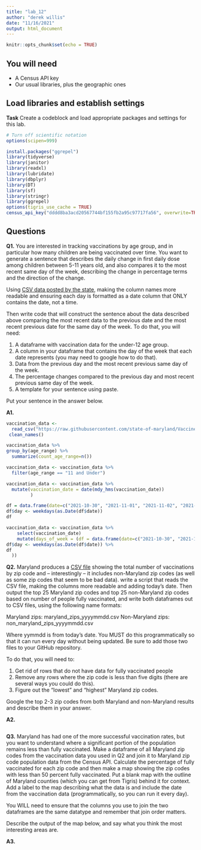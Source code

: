```yaml
---
title: "lab_12"
author: "derek willis"
date: "11/16/2021"
output: html_document
---
```


```r
knitr::opts_chunk$set(echo = TRUE)
```

## You will need

* A Census API key
* Our usual libraries, plus the geographic ones

## Load libraries and establish settings

**Task** Create a codeblock and load appropriate packages and settings for this lab.

```r
# Turn off scientific notation
options(scipen=999)

install.packages("ggrepel")
library(tidyverse)
library(janitor)
library(readxl)
library(lubridate)
library(dbplyr)
library(DT)
library(sf)
library(stringr)
library(ggrepel)
options(tigris_use_cache = TRUE)
census_api_key("dddd8ba3acd20567744bf155fb2a95c97717fa56", overwrite=TRUE)
```
## Questions

**Q1.** You are interested in tracking vaccinations by age group, and in particular how many children are being vaccinated over time. You want to generate a sentence that describes the daily change in first daily dose among children between 5-11 years old, and also compares it to the most recent same day of the week, describing the change in percentage terms and the direction of the change.

Using [CSV data posted by the state](https://raw.githubusercontent.com/state-of-maryland/VaccineCSVs/master/MD_COVID19_VaccinationPercentAgeGroupPopulation.csv), making the column names more readable and ensuring each day is formatted as a date column that ONLY contains the date, not a time.

Then write code that will construct the sentence about the data described above comparing the most recent data to the previous date and the most recent previous date for the same day of the week. To do that, you will need:

1. A dataframe with vaccination data for the under-12 age group.
2. A column in your dataframe that contains the day of the week that each date represents (you may need to google how to do that).
3. Data from the previous day and the most recent previous same day of the week.
4. The percentage changes compared to the previous day and most recent previous same day of the week.
5. A template for your sentence using paste.

Put your sentence in the answer below.

**A1.**

```r
vaccination_data <- 
  read_csv("https://raw.githubusercontent.com/state-of-maryland/VaccineCSVs/master/MD_COVID19_VaccinationPercentAgeGroupPopulation.csv") %>% 
 clean_names()

vaccination_data %>% 
group_by(age_range) %>% 
  summarize(count_age_range=n())

vaccination_data <- vaccination_data %>% 
  filter(age_range == "11 and Under")

vaccination_data <- vaccination_data %>% 
  mutate(vaccination_date = date(mdy_hms(vaccination_date))
         )

df = data.frame(date=c("2021-10-30", "2021-11-01", "2021-11-02", "2021-11-03", "2021-11-04","2021-11-05", "2021-11-06", "2021-11-07", "2021-11-08","2021-11-09", "2021-11-10", "2021-11-11","2021-11-12","2021-11-13","2021-11-14","2021-11-15","2021-11-16")) 
df$day <- weekdays(as.Date(df$date))
df

vaccination_data <- vaccination_data %>% 
    select(vaccination_date)
    mutate(days_of_week = (df = data.frame(date=c("2021-10-30", "2021-11-01", "2021-11-02", "2021-11-03", "2021-11-04", "2021-11-05", "2021-11-06", "2021-11-07", "2021-11-08", "2021-11-09", "2021-11-10", "2021-11-11", "2021-11-12", "2021-11-13", "2021-11-14", "2021-11-15","2021-11-16")) 
df$day <- weekdays(as.Date(df$date)) %>% 
df
  ))
```

**Q2.** Maryland produces a [CSV file](https://raw.githubusercontent.com/state-of-maryland/VaccineCSVs/master/Vax_ZIP_CODE_FirstSecondSingle_Totals_Raw.csv) showing the total number of vaccinations by zip code and -- interestingly -- it includes non-Maryland zip codes (as well as some zip codes that seem to be bad data). write a script that reads the CSV file, making the columns more readable and adding today's date. Then output the top 25 Maryland zip codes and top 25 non-Maryland zip codes based on number of people fully vaccinated, and write both dataframes out to CSV files, using the following name formats:

Maryland zips: maryland_zips_yyyymmdd.csv
Non-Maryland zips: non_maryland_zips_yyyymmdd.csv

Where yymmdd is from today's date. You MUST do this programmatically so that it can run every day without being updated. Be sure to add those two files to your GitHub repository.

To do that, you will need to:

1. Get rid of rows that do not have data for fully vaccinated people
2. Remove any rows where the zip code is less than five digits (there are several ways you could do this).
3. Figure out the "lowest" and "highest" Maryland zip codes.

Google the top 2-3 zip codes from both Maryland and non-Maryland results and describe them in your answer.

**A2.**

```r
```

**Q3.** Maryland has had one of the more successful vaccination rates, but you want to understand where a significant portion of the population remains less than fully vaccinated. Make a dataframe of all Maryland zip codes from the vaccination data you used in Q2 and join it to Maryland zip code population data from the Census API. Calculate the percentage of fully vaccinated for each zip code and then make a map showing the zip codes with less than 50 percent fully vaccinated. Put a blank map with the outline of Maryland counties (which you can get from Tigris) behind it for context. Add a label to the map describing what the data is and include the date from the vaccination data (programmatically, so you can run it every day).

You WILL need to ensure that the columns you use to join the two dataframes are the same datatype and remember that join order matters.

Describe the output of the map below, and say what you think the most interesting areas are.

**A3.**

```r
```
